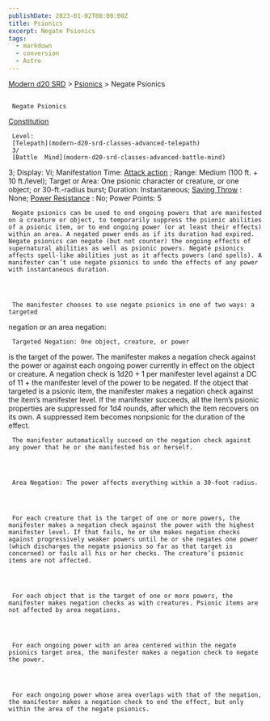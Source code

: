 ```yaml
---
publishDate: 2023-01-02T00:00:00Z
title: Psionics
excerpt: Negate Psionics
tags:
  - markdown
  - conversion
  - Astro
---
```


[Modern d20 SRD](/#modernD20) > [Psionics](modern-d20-srd-psionics-index) > Negate Psionics

##

     Negate Psionics

[Constitution](modern-d20-srd-basics-ability-scores)

     Level:
     [Telepath](modern-d20-srd-classes-advanced-telepath)
     3/
     [Battle  Mind](modern-d20-srd-classes-advanced-battle-mind)
3; Display: Vi; Manifestation Time:
[Attack action](modern-d20-srd-combat-attack-actions)
; Range: Medium (100 ft. + 10 ft./level); Target or Area: One psionic character or creature, or one object; or 30-ft.-radius burst; Duration: Instantaneous;
[Saving Throw](modern-d20-srd-basics-saving-throws)
: None;
[Power Resistance](modern-d20-srd-special-abilities-power-resistance)
: No; Power Points: 5

     Negate psionics can be used to end ongoing powers that are manifested on a creature or object, to temporarily suppress the psionic abilities of a psionic item, or to end ongoing power (or at least their effects) within an area. A negated power ends as if its duration had expired. Negate psionics can negate (but not counter) the ongoing effects of supernatural abilities as well as psionic powers. Negate psionics affects spell-like abilities just as it affects powers (and spells). A manifester can’t use negate psionics to undo the effects of any power with instantaneous duration.




     The manifester chooses to use negate psionics in one of two ways: a targeted

negation or an area negation:

     Targeted Negation: One object, creature, or power

is the target of the power. The manifester makes a negation check against the
power or against each ongoing power currently in effect on the object or creature.
A negation check is 1d20 + 1 per manifester level against a DC of 11 + the
manifester level of the power to be negated.
If the object that targeted is a psionic item, the manifester makes a negation
check against the item’s manifester level. If the manifester succeeds, all
the item’s psionic properties are suppressed for 1d4 rounds, after which the
item recovers on its own. A suppressed item becomes nonpsionic for the duration
of the effect.

     The manifester automatically succeed on the negation check against any power that he or she manifested his or herself.




     Area Negation: The power affects everything within a 30-foot radius.




     For each creature that is the target of one or more powers, the manifester makes a negation check against the power with the highest manifester level. If that fails, he or she makes negation checks against progressively weaker powers until he or she negates one power (which discharges the negate psionics so far as that target is concerned) or fails all his or her checks. The creature’s psionic items are not affected.




     For each object that is the target of one or more powers, the manifester makes negation checks as with creatures. Psionic items are not affected by area negations.




     For each ongoing power with an area centered within the negate psionics target area, the manifester makes a negation check to negate the power.




     For each ongoing power whose area overlaps with that of the negation, the manifester makes a negation check to end the effect, but only within the area of the negate psionics.
